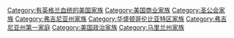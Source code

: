 [[Category:有英格兰血统的美国家族|Category:有英格兰血统的美国家族]]
[[Category:美国商业家族|Category:美国商业家族]]
[[Category:圣公会家族|Category:圣公会家族]]
[[Category:弗吉尼亚州家族|Category:弗吉尼亚州家族]]
[[Category:华盛顿哥伦比亚特区家族|Category:华盛顿哥伦比亚特区家族]]
[[Category:弗吉尼亚州第一家庭|Category:弗吉尼亚州第一家庭]]
[[Category:美国政治家族|Category:美国政治家族]]
[[Category:马里兰州家族|Category:马里兰州家族]]